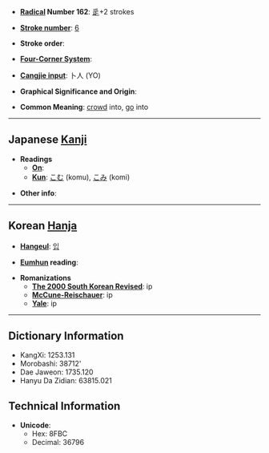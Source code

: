 * '''[[Wiktionary:Chinese radical index| Radical]] Number 162''': [[Wiktionary:Chinese radical index 辵|辵]]+2 strokes

* '''[[Wiktionary:Chinese total strokes index|Stroke number]]''': [[Wiktionary:Chinese total strokes index 6|6]]

* '''Stroke order''': 

* '''[[Wiktionary:Chinese four corner index|Four-Corner System]]''': 

* '''[[Wiktionary:Chinese Cangjie index|Cangjie input]]''': 卜人 (YO)

* '''Graphical Significance and Origin''': 

* '''Common Meaning''': [[crowd]] into, [[go]] into

----

== Japanese [[Kanji]] ==

* '''Readings'''
** '''[[On]]''': 
** '''[[Kun]]''': [[こむ]] (komu), [[こみ]] (komi)

* '''Other info''':  

----

== Korean [[Hanja]] ==

* '''[[Hangeul]]''': [[입]]

* '''[[Eumhun]] reading''': 

* '''Romanizations'''
** '''[[The 2000 South Korean Revised Romanization|The 2000 South Korean Revised]]''': ip
** '''[[McCune-Reischauer]]''': ip
** '''[[Yale]]''': ip

----

== Dictionary Information ==

* KangXi: 1253.131
* Morobashi: 38712'
* Dae Jaweon: 1735.120
* Hanyu Da Zidian: 63815.021

== Technical Information ==

* '''Unicode''':
** Hex: 8FBC
** Decimal: 36796